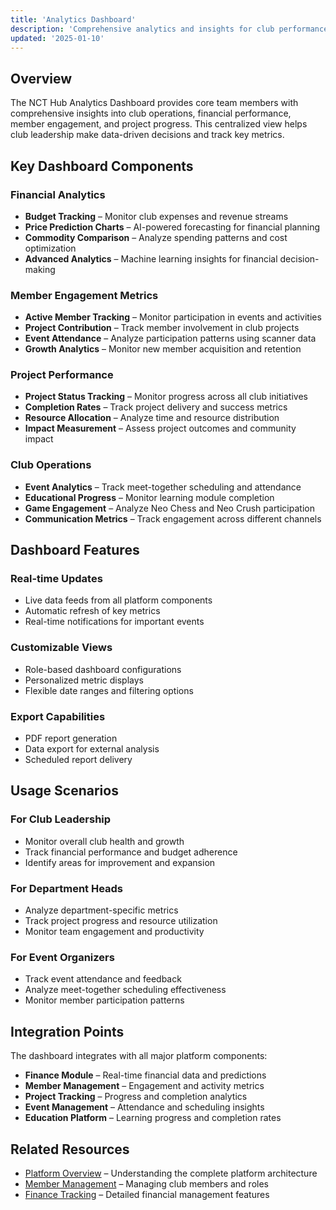 ```yaml
---
title: 'Analytics Dashboard'
description: 'Comprehensive analytics and insights for club performance, finance tracking, and member engagement.'
updated: '2025-01-10'
---
```


## Overview

The NCT Hub Analytics Dashboard provides core team members with comprehensive insights into club operations, financial performance, member engagement, and project progress. This centralized view helps club leadership make data-driven decisions and track key metrics.

## Key Dashboard Components

### **Financial Analytics**

- **Budget Tracking** – Monitor club expenses and revenue streams
- **Price Prediction Charts** – AI-powered forecasting for financial planning
- **Commodity Comparison** – Analyze spending patterns and cost optimization
- **Advanced Analytics** – Machine learning insights for financial decision-making

### **Member Engagement Metrics**

- **Active Member Tracking** – Monitor participation in events and activities
- **Project Contribution** – Track member involvement in club projects
- **Event Attendance** – Analyze participation patterns using scanner data
- **Growth Analytics** – Monitor new member acquisition and retention

### **Project Performance**

- **Project Status Tracking** – Monitor progress across all club initiatives
- **Completion Rates** – Track project delivery and success metrics
- **Resource Allocation** – Analyze time and resource distribution
- **Impact Measurement** – Assess project outcomes and community impact

### **Club Operations**

- **Event Analytics** – Track meet-together scheduling and attendance
- **Educational Progress** – Monitor learning module completion
- **Game Engagement** – Analyze Neo Chess and Neo Crush participation
- **Communication Metrics** – Track engagement across different channels

## Dashboard Features

### Real-time Updates

- Live data feeds from all platform components
- Automatic refresh of key metrics
- Real-time notifications for important events

### Customizable Views

- Role-based dashboard configurations
- Personalized metric displays
- Flexible date ranges and filtering options

### Export Capabilities

- PDF report generation
- Data export for external analysis
- Scheduled report delivery

## Usage Scenarios

### For Club Leadership

- Monitor overall club health and growth
- Track financial performance and budget adherence
- Identify areas for improvement and expansion

### For Department Heads

- Analyze department-specific metrics
- Track project progress and resource utilization
- Monitor team engagement and productivity

### For Event Organizers

- Track event attendance and feedback
- Analyze meet-together scheduling effectiveness
- Monitor member participation patterns

## Integration Points

The dashboard integrates with all major platform components:

- **Finance Module** – Real-time financial data and predictions
- **Member Management** – Engagement and activity metrics
- **Project Tracking** – Progress and completion analytics
- **Event Management** – Attendance and scheduling insights
- **Education Platform** – Learning progress and completion rates

## Related Resources

- [Platform Overview](/platform/index) – Understanding the complete platform architecture
- [Member Management](/platform/features/user-management) – Managing club members and roles
- [Finance Tracking](/platform/features/finance-tracking) – Detailed financial management features
